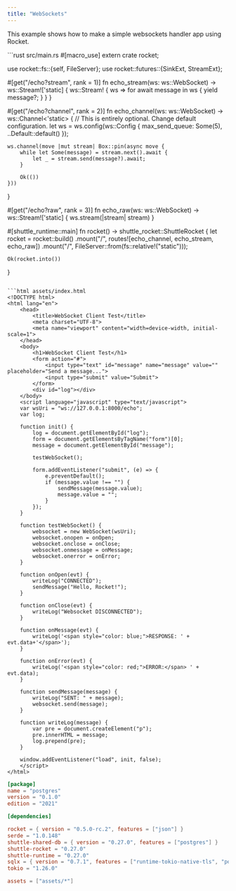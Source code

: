 ```yaml
---
title: "WebSockets"
---
```


This example shows how to make a simple websockets handler app using Rocket.

<CodeGroup>
```rust src/main.rs
#[macro_use] extern crate rocket;

use rocket::fs::{self, FileServer};
use rocket::futures::{SinkExt, StreamExt};

#[get("/echo?stream", rank = 1)]
fn echo_stream(ws: ws::WebSocket) -> ws::Stream!['static] {
    ws::Stream! { ws =>
        for await message in ws {
            yield message?;
        }
    }
}

#[get("/echo?channel", rank = 2)]
fn echo_channel(ws: ws::WebSocket) -> ws::Channel<'static> {
    // This is entirely optional. Change default configuration.
    let ws = ws.config(ws::Config {
        max_send_queue: Some(5),
        ..Default::default()
    });

    ws.channel(move |mut stream| Box::pin(async move {
        while let Some(message) = stream.next().await {
            let _ = stream.send(message?).await;
        }

        Ok(())
    }))
}

#[get("/echo?raw", rank = 3)]
fn echo_raw(ws: ws::WebSocket) -> ws::Stream!['static] {
    ws.stream(|stream| stream)
}

#[shuttle_runtime::main]
fn rocket() -> shuttle_rocket::ShuttleRocket {
    let rocket = rocket::build()
        .mount("/", routes![echo_channel, echo_stream, echo_raw])
        .mount("/", FileServer::from(fs::relative!("static")));

	Ok(rocket.into())
}
```

```html assets/index.html
<!DOCTYPE html>
<html lang="en">
    <head>
        <title>WebSocket Client Test</title>
        <meta charset="UTF-8">
        <meta name="viewport" content="width=device-width, initial-scale=1">
    </head>
    <body>
        <h1>WebSocket Client Test</h1>
        <form action="#">
            <input type="text" id="message" name="message" value="" placeholder="Send a message...">
            <input type="submit" value="Submit">
        </form>
        <div id="log"></div>
    </body>
    <script language="javascript" type="text/javascript">
    var wsUri = "ws://127.0.0.1:8000/echo";
    var log;

    function init() {
        log = document.getElementById("log");
        form = document.getElementsByTagName("form")[0];
        message = document.getElementById("message");

        testWebSocket();

        form.addEventListener("submit", (e) => {
            e.preventDefault();
            if (message.value !== "") {
                sendMessage(message.value);
                message.value = "";
            }
        });
    }

    function testWebSocket() {
        websocket = new WebSocket(wsUri);
        websocket.onopen = onOpen;
        websocket.onclose = onClose;
        websocket.onmessage = onMessage;
        websocket.onerror = onError;
    }

    function onOpen(evt) {
        writeLog("CONNECTED");
        sendMessage("Hello, Rocket!");
    }

    function onClose(evt) {
        writeLog("Websocket DISCONNECTED");
    }

    function onMessage(evt) {
        writeLog('<span style="color: blue;">RESPONSE: ' + evt.data+'</span>');
    }

    function onError(evt) {
        writeLog('<span style="color: red;">ERROR:</span> ' + evt.data);
    }

    function sendMessage(message) {
        writeLog("SENT: " + message);
        websocket.send(message);
    }

    function writeLog(message) {
        var pre = document.createElement("p");
        pre.innerHTML = message;
        log.prepend(pre);
    }

    window.addEventListener("load", init, false);
    </script>
</html>
```

```toml Cargo.toml
[package]
name = "postgres"
version = "0.1.0"
edition = "2021"

[dependencies]

rocket = { version = "0.5.0-rc.2", features = ["json"] }
serde = "1.0.148"
shuttle-shared-db = { version = "0.27.0", features = ["postgres"] }
shuttle-rocket = "0.27.0"
shuttle-runtime = "0.27.0"
sqlx = { version = "0.7.1", features = ["runtime-tokio-native-tls", "postgres"] }
tokio = "1.26.0"
```

```toml Shuttle.toml
assets = ["assets/*"]
```
</CodeGroup>
